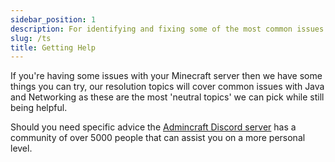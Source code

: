 ```yaml
---
sidebar_position: 1
description: For identifying and fixing some of the most common issues within Minecraft.
slug: /ts
title: Getting Help
---
```


If you're having some issues with your Minecraft server then we have some things you can try, our resolution topics will cover common issues with Java and Networking as these are the most 'neutral topics' we can pick while still being helpful.

Should you need specific advice the [Admincraft Discord server](https://discord.gg/WYYxXBRUwE) has a community of over 5000 people that can assist you on a more personal level.






